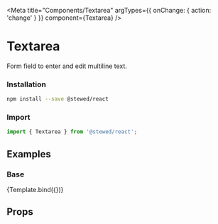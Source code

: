
<Meta
    title="Components/Textarea"
    argTypes={{ onChange: { action: 'change' } }}
    component={Textarea}
/>

# Textarea

Form field to enter and edit multiline text.

### Installation

```bash
npm install --save @stewed/react
```

### Import

```js
import { Textarea } from '@stewed/react';
```

## Examples


### Base

<Canvas>
    <Story
        name="Base"
        args={{
            placeholder: 'Type your value...',
            skin: 'default',
            disabled: false,
        }}
    >
        {Template.bind({})}
    </Story>
</Canvas>

## Props

<ArgsTable of={Textarea} />
